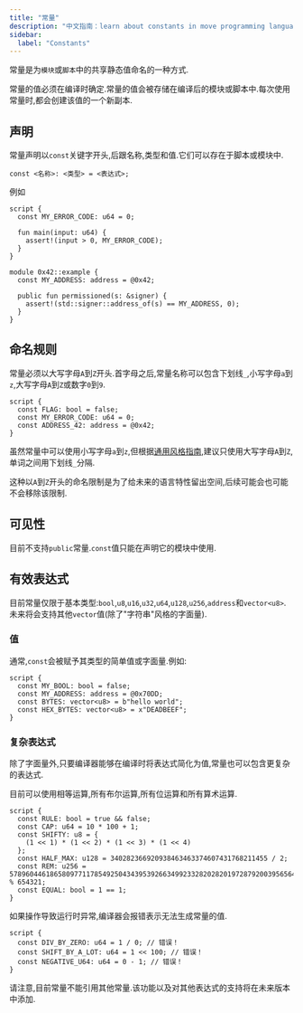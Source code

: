 ```yaml
---
title: "常量"
description: "中文指南：learn about constants in move programming language for aptos smart contract development."
sidebar:
  label: "Constants"
---
```


常量是为`模块`或`脚本`中的共享静态值命名的一种方式.

常量的值必须在编译时确定.常量的值会被存储在编译后的模块或脚本中.每次使用常量时,都会创建该值的一个新副本.

## 声明

常量声明以`const`关键字开头,后跟名称,类型和值.它们可以存在于脚本或模块中.

```text
const <名称>: <类型> = <表达式>;
```

例如

```move
script {
  const MY_ERROR_CODE: u64 = 0;

  fun main(input: u64) {
    assert!(input > 0, MY_ERROR_CODE);
  }
}

module 0x42::example {
  const MY_ADDRESS: address = @0x42;

  public fun permissioned(s: &signer) {
    assert!(std::signer::address_of(s) == MY_ADDRESS, 0);
  }
}
```

## 命名规则

常量必须以大写字母`A`到`Z`开头.首字母之后,常量名称可以包含下划线`_`,小写字母`a`到`z`,大写字母`A`到`Z`或数字`0`到`9`.

```move
script {
  const FLAG: bool = false;
  const MY_ERROR_CODE: u64 = 0;
  const ADDRESS_42: address = @0x42;
}
```

虽然常量中可以使用小写字母`a`到`z`,但根据[通用风格指南](/zh/build/smart-contracts/book/coding-conventions),建议只使用大写字母`A`到`Z`,单词之间用下划线`_`分隔.

这种以`A`到`Z`开头的命名限制是为了给未来的语言特性留出空间,后续可能会也可能不会移除该限制.

## 可见性

目前不支持`public`常量.`const`值只能在声明它的模块中使用.

## 有效表达式

目前常量仅限于基本类型:`bool`,`u8`,`u16`,`u32`,`u64`,`u128`,`u256`,`address`和`vector<u8>`.未来将会支持其他`vector`值(除了"字符串"风格的字面量).

### 值

通常,`const`会被赋予其类型的简单值或字面量.例如:

```move
script {
  const MY_BOOL: bool = false;
  const MY_ADDRESS: address = @0x70DD;
  const BYTES: vector<u8> = b"hello world";
  const HEX_BYTES: vector<u8> = x"DEADBEEF";
}
```

### 复杂表达式

除了字面量外,只要编译器能够在编译时将表达式简化为值,常量也可以包含更复杂的表达式.

目前可以使用相等运算,所有布尔运算,所有位运算和所有算术运算.

```move
script {
  const RULE: bool = true && false;
  const CAP: u64 = 10 * 100 + 1;
  const SHIFTY: u8 = {
    (1 << 1) * (1 << 2) * (1 << 3) * (1 << 4)
  };
  const HALF_MAX: u128 = 340282366920938463463374607431768211455 / 2;
  const REM: u256 = 57896044618658097711785492504343953926634992332820282019728792003956564819968 % 654321;
  const EQUAL: bool = 1 == 1;
}
```

如果操作导致运行时异常,编译器会报错表示无法生成常量的值.

```move
script {
  const DIV_BY_ZERO: u64 = 1 / 0; // 错误！
  const SHIFT_BY_A_LOT: u64 = 1 << 100; // 错误！
  const NEGATIVE_U64: u64 = 0 - 1; // 错误！
}
```

请注意,目前常量不能引用其他常量.该功能以及对其他表达式的支持将在未来版本中添加.
